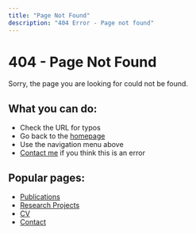 ```yaml
---
title: "Page Not Found"
description: "404 Error - Page not found"
---
```


# 404 - Page Not Found

Sorry, the page you are looking for could not be found.

## What you can do:

- Check the URL for typos
- Go back to the [homepage](index.qmd)
- Use the navigation menu above
- [Contact me](contact.qmd) if you think this is an error

## Popular pages:

- [Publications](publications.qmd)
- [Research Projects](projects.qmd)
- [CV](cv.qmd)
- [Contact](contact.qmd)
